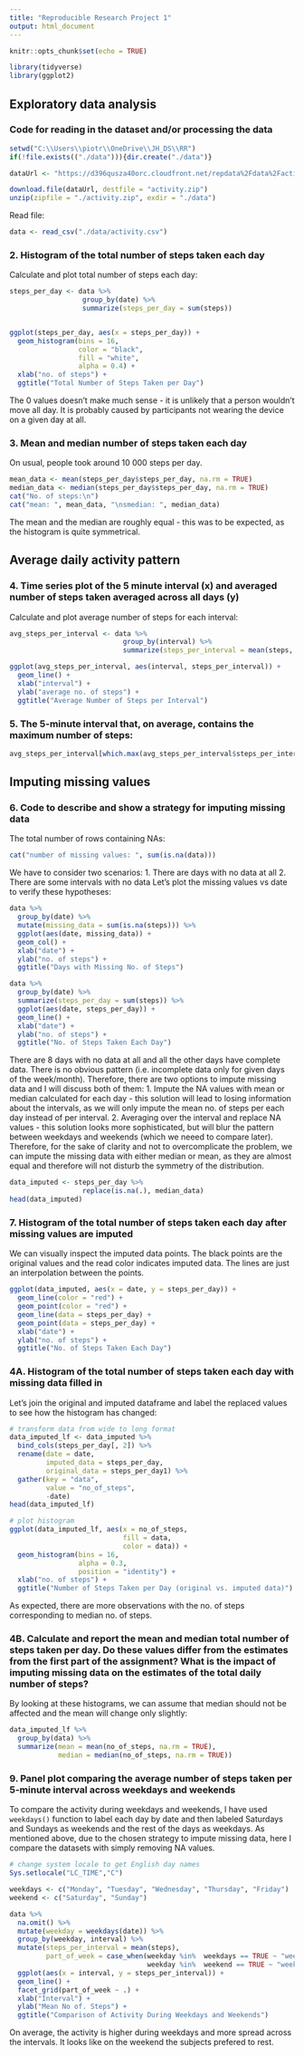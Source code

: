 ---
title: "Reproducible Research Project 1"
output: html_document
---

```{r setup, include=FALSE}
knitr::opts_chunk$set(echo = TRUE)
```

```{r, warning=FALSE}
library(tidyverse)
library(ggplot2)
```
## Exploratory data analysis

### Code for reading in the dataset and/or processing the data

```{r}
setwd("C:\\Users\\piotr\\OneDrive\\JH_DS\\RR")
if(!file.exists(("./data"))){dir.create("./data")}

dataUrl <- "https://d396qusza40orc.cloudfront.net/repdata%2Fdata%2Factivity.zip"

download.file(dataUrl, destfile = "activity.zip")
unzip(zipfile = "./activity.zip", exdir = "./data")
```

Read file:
```{r}
data <- read_csv("./data/activity.csv")
```
### 2. Histogram of the total number of steps taken each day

Calculate and plot total number of steps each day:

```{r}
steps_per_day <- data %>%
                  group_by(date) %>%
                  summarize(steps_per_day = sum(steps))


ggplot(steps_per_day, aes(x = steps_per_day)) +
  geom_histogram(bins = 16,
                 color = "black",
                 fill = "white",
                 alpha = 0.4) +
  xlab("no. of steps") +
  ggtitle("Total Number of Steps Taken per Day")
```
The 0 values doesn't make much sense - it is unlikely that a person wouldn't move all day. It is probably caused by participants not wearing the device on a given day at all.

### 3. Mean and median number of steps taken each day


On usual, people took around 10 000 steps per day.

```{r}
mean_data <- mean(steps_per_day$steps_per_day, na.rm = TRUE)
median_data <- median(steps_per_day$steps_per_day, na.rm = TRUE)
cat("No. of steps:\n")
cat("mean: ", mean_data, "\nsmedian: ", median_data)
```
The mean and the median are roughly equal - this was to be expected, as the histogram is quite symmetrical.

## Average daily activity pattern
### 4. Time series plot of the 5 minute interval (x) and averaged number of steps taken averaged across all days (y)


Calculate and plot average number of steps for each interval:
```{r}
avg_steps_per_interval <- data %>%
                            group_by(interval) %>%
                            summarize(steps_per_interval = mean(steps, na.rm = TRUE))

ggplot(avg_steps_per_interval, aes(interval, steps_per_interval)) +
  geom_line() +
  xlab("interval") +
  ylab("average no. of steps") +
  ggtitle("Average Number of Steps per Interval")
```


### 5. The 5-minute interval that, on average, contains the maximum number of steps:
```{r}
avg_steps_per_interval[which.max(avg_steps_per_interval$steps_per_interval), 1]
```

## Imputing missing values

### 6. Code to describe and show a strategy for imputing missing data

The total number of rows containing NAs:

```{r}
cat("number of missing values: ", sum(is.na(data)))
```
We have to consider two scenarios:
1. There are days with no data at all
2. There are some intervals with no data
Let's plot the missing values vs date to verify these hypotheses:
```{r}
data %>%
  group_by(date) %>%
  mutate(missing_data = sum(is.na(steps))) %>%
  ggplot(aes(date, missing_data)) +
  geom_col() +
  xlab("date") +
  ylab("no. of steps") +
  ggtitle("Days with Missing No. of Steps")

data %>%
  group_by(date) %>%
  summarize(steps_per_day = sum(steps)) %>%
  ggplot(aes(date, steps_per_day)) +
  geom_line() +
  xlab("date") +
  ylab("no. of steps") +
  ggtitle("No. of Steps Taken Each Day")
```

There are 8 days with no data at all and all the other days have complete data. There is no obvious pattern (i.e. incomplete data only for given days of the week/month). Therefore, there are two options to impute missing data and I will discuss both of them:
1. Impute the NA values with mean or median calculated for each day - this solution will lead to losing information about the intervals, as we will only impute the mean no. of steps per each day instead of per interval.
2. Averaging over the interval and replace NA values - this solution looks more sophisticated, but will blur the pattern between weekdays and weekends (which we neeed to compare later).
Therefore, for the sake of clarity and not to overcomplicate the problem, we can impute the missing data with either median or mean, as they are almost equal and therefore will not disturb the symmetry of the distribution.

```{r}
data_imputed <- steps_per_day %>%
                  replace(is.na(.), median_data)
head(data_imputed)
```
### 7. Histogram of the total number of steps taken each day after missing values are imputed

We can visually inspect the imputed data points. The black points are the original values and the read color indicates imputed data. The lines are just an interpolation between the points.
```{r}
ggplot(data_imputed, aes(x = date, y = steps_per_day)) +
  geom_line(color = "red") +
  geom_point(color = "red") +
  geom_line(data = steps_per_day) +
  geom_point(data = steps_per_day) +
  xlab("date") +
  ylab("no. of steps") +
  ggtitle("No. of Steps Taken Each Day")
```
 

### 4A. Histogram of the total number of steps taken each day with missing data filled in
Let's join the original and imputed dataframe and label the replaced values to see how the histogram has changed:
```{r}
# transform data from wide to long format
data_imputed_lf <- data_imputed %>%
  bind_cols(steps_per_day[, 2]) %>%
  rename(date = date,
         imputed_data = steps_per_day,
         original_data = steps_per_day1) %>%
  gather(key = "data",
         value = "no_of_steps",
         -date)
head(data_imputed_lf)

# plot histogram
ggplot(data_imputed_lf, aes(x = no_of_steps, 
                            fill = data, 
                            color = data)) +
  geom_histogram(bins = 16,
                 alpha = 0.3,
                 position = "identity") +
  xlab("no. of steps") +
  ggtitle("Number of Steps Taken per Day (original vs. imputed data)")

```
As expected, there are more observations with the no. of steps corresponding to median no. of steps.

### 4B. Calculate and report the mean and median total number of steps taken per day. Do these values differ from the estimates from the first part of the assignment? What is the impact of imputing missing data on the estimates of the total daily number of steps?


By looking at these histograms, we can assume that median should not be affected and the mean will change only slightly:

```{r}
data_imputed_lf %>%
  group_by(data) %>%
  summarize(mean = mean(no_of_steps, na.rm = TRUE),
            median = median(no_of_steps, na.rm = TRUE))
```
### 9. Panel plot comparing the average number of steps taken per 5-minute interval across weekdays and weekends

To compare the activity during weekdays and weekends, I have used `weekdays()` function to label each day by date and then labeled Saturdays and Sundays as weekends and the rest of the days as weekdays. As mentioned above, due to the chosen strategy to impute missing data, here I compare the datasets with simply removing NA values.
```{r}
# change system locale to get English day names
Sys.setlocale("LC_TIME","C")

weekdays <- c("Monday", "Tuesday", "Wednesday", "Thursday", "Friday")
weekend <- c("Saturday", "Sunday")

data %>%
  na.omit() %>%
  mutate(weekday = weekdays(date)) %>%
  group_by(weekday, interval) %>%
  mutate(steps_per_interval = mean(steps),
         part_of_week = case_when(weekday %in%  weekdays == TRUE ~ "weekday",
                                  weekday %in%  weekend == TRUE ~ "weekend")) %>%
  ggplot(aes(x = interval, y = steps_per_interval)) +
  geom_line() +
  facet_grid(part_of_week ~ .) +
  xlab("Interval") +
  ylab("Mean No of. Steps") +
  ggtitle("Comparison of Activity During Weekdays and Weekends")

```

On average, the activity is higher during weekdays and more spread across the intervals. It looks like on the weekend the subjects prefered to rest.
